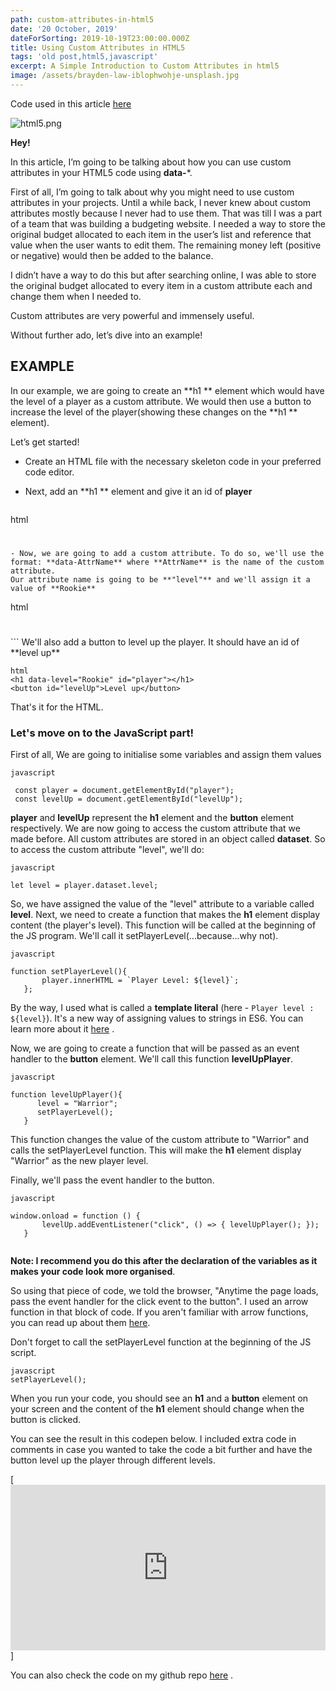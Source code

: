 ```yaml
---
path: custom-attributes-in-html5
date: '20 October, 2019'
dateForSorting: 2019-10-19T23:00:00.000Z
title: Using Custom Attributes in HTML5
tags: 'old post,html5,javascript'
excerpt: A Simple Introduction to Custom Attributes in html5
image: /assets/brayden-law-iblophwohje-unsplash.jpg
---
```

Code used in this article [here](https://github.com/faruq2/CustomHtmlAttributes) 


![html5.png](https://res.cloudinary.com/dqcsk8rsc/image/upload/q_auto/v1574595229/pankaj-patel_nwzfox.jpg)

**Hey!**

In this article, I’m going to be talking about how you can use custom attributes in your HTML5 code using **data-***.

First of all, I’m going to talk about why you might need to use custom attributes in your projects.  Until a while back, I never knew about custom attributes mostly because I never had to use them. That was till I was a part of a team that was building a budgeting website. I needed a way to store the original budget allocated to each item in the user’s list and reference that value when the user wants to edit them. The remaining money left (positive or negative) would then be added to the balance.

I didn’t have a way to do this but after searching online, I was able to store the original budget allocated to every item in a custom attribute each and change them when I needed to.

Custom attributes are very powerful and immensely useful.

Without further ado, let’s dive into an example!

## EXAMPLE
In our example, we are going to create an **h1 ** element which would have the level of a player as a custom attribute. We would then use a button to increase the level of the player(showing these changes on the **h1 ** element).

Let’s get started!



- Create an HTML file with the necessary skeleton code in your preferred code editor.
- Next, add an **h1 ** element and give it an id of **player**

   ```html
    <h1 id="player"></h1>
   ``` 
- Now, we are going to add a custom attribute. To do so, we'll use the 
 format: **data-AttrName** where **AttrName** is the name of the custom 
 attribute.
Our attribute name is going to be **"level"** and we'll assign it a value of **Rookie**
 ```html
 <h1 data-level="Rookie" id="player"></h1>
 ``` 
We'll also add a button to level up the player. It should have an id of **level up**

  ```html
 <h1 data-level="Rookie" id="player"></h1>
 <button id="levelUp">Level up</button>
  ```
That's it for the HTML.

### Let's move on to the JavaScript part!

    
First of all, 
    We are going to initialise some variables and assign them values

   ```javascript

    const player = document.getElementById("player");
    const levelUp = document.getElementById("levelUp");

  ``` 
**player** and **levelUp** represent the **h1** element and the **button** element respectively.
We are now going to access the custom attribute that we made before. All custom attributes are stored in an object called **dataset**. So to access the custom attribute "level", we'll do:

   ```javascript

   let level = player.dataset.level;

   ``` 
So, we have assigned the value of the "level" attribute to a variable called **level**.
Next, we need to create a function that makes the **h1** element display content (the player's level). This function will be called at the beginning of the JS program. We'll call it setPlayerLevel(...because...why not). 

 ```javascript

function setPlayerLevel(){
        player.innerHTML = `Player Level: ${level}`;
    };
 ``` 
By the way, I used what is called a **template literal** (here - `Player level : ${level}`). It's a new way of assigning values to strings in ES6. You can learn more about it  [here](https://codeburst.io/javascript-what-are-template-literals-5d08a50ef2e3) .

 Now, we are going to create a function that will be passed as an event 
 handler to the **button** element.
 We'll call this function **levelUpPlayer**.

  ```javascript

  function levelUpPlayer(){
        level = "Warrior";
        setPlayerLevel();
     }
  ``` 
This function changes the value of the custom attribute to "Warrior" and calls the setPlayerLevel function. This will make the **h1** element display "Warrior" as the new player level.

 Finally, we'll pass the event handler to the button.

 ```javascript

 window.onload = function () {
        levelUp.addEventListener("click", () => { levelUpPlayer(); });
    }
    
 ``` 
  
 **Note: I recommend you do this after the declaration of the variables as it 
 makes your code look more organised**.

 So using that piece of code, we told the browser, "Anytime the page loads, pass the event handler for the click event to the button". I used an arrow function in that block of code. If you aren't familiar with arrow functions, you can read up about them  [here](https://www.w3schools.com/js/js_arrow_function.asp).

Don't forget to call the setPlayerLevel function at the beginning of the JS script.

```javascript
setPlayerLevel();

``` 


When you run your code, you should see an **h1** and a **button** element on your screen and the content of the **h1** element should change when the button is clicked.


You can see the result in this codepen below. I included extra code in comments in case you wanted to take the code a bit further and have the button level up the player through different levels.

[<iframe height="265" style="width: 100%;" scrolling="no" title="WNNoYEL" src="https://codepen.io/Gbolahan1/embed/WNNoYEL?height=265&theme-id=0&default-tab=js,result" frameborder="no" allowtransparency="true" allowfullscreen="true">
  See the Pen <a href='https://codepen.io/Gbolahan1/pen/WNNoYEL'>WNNoYEL</a> by Yusuff Faruq 
  (<a href='https://codepen.io/Gbolahan1'>@Gbolahan1</a>) on <a href='https://codepen.io'>CodePen</a>.
</iframe>]

You can also check the code on my github repo  [here](https://github.com/faruq2/CustomHtmlAttributes) .











